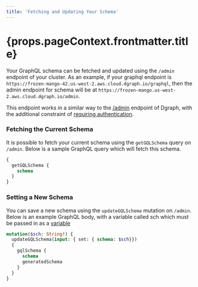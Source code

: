 ```yaml
---
title: 'Fetching and Updating Your Schema'
---
```

<h1>{props.pageContext.frontmatter.title}</h1>

Your GraphQL schema can be fetched and updated using the `/admin` endpoint of your cluster. As an example, if your graphql endpoint is `https://frozen-mango-42.us-west-2.aws.cloud.dgraph.io/graphql`, then the admin endpoint for schema will be at `https://frozen-mango.us-west-2.aws.cloud.dgraph.io/admin`.

This endpoint works in a similar way to the [/admin](https://graphql.dgraph.io/doc/admin) endpoint of Dgraph, with the additional constraint of [requiring authentication](./authentication).

### Fetching the Current Schema

It is possible to fetch your current schema using the `getGQLSchema` query on `/admin`. Below is a sample GraphQL query which will fetch this schema.

```graphql
{
  getGQLSchema {
    schema
  }
}
```

### Setting a New Schema

You can save a new schema using the `updateGQLSchema` mutation on `/admin`. Below is an example GraphQL body, with a variable called sch which must be passed in as a [variable](https://graphql.org/graphql-js/passing-arguments/)

```graphql
mutation($sch: String!) {
  updateGQLSchema(input: { set: { schema: $sch}})
  {
    gqlSchema {
      schema
      generatedSchema
    }
  }
}
```
